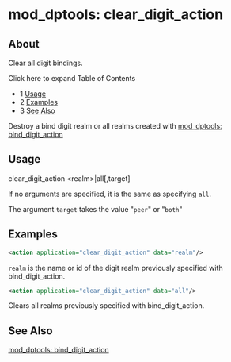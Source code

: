
# mod_dptools: clear_digit_action 

 

## About

Clear all digit bindings.

Click here to expand Table of Contents

* 1 [Usage](#-freeswitch--mod_dptools-clear_digit_action-)
* 2 [Examples](#-freeswitch--mod_dptools-clear_digit_action-)
* 3 [See Also](#-freeswitch--mod_dptools-clear_digit_action-)

Destroy a bind digit realm or all realms created with [mod\_dptools: bind\_digit\_action](./6586414.mdx#0-about)

## Usage

clear_digit_action &lt;realm>|all[,target]

If no arguments are specified, it is the same as specifying `all`.

The argument `target` takes the value "`peer`" or "`both`"

## Examples

```xml
<action application="clear_digit_action" data="realm"/>
```

`realm` is the name or id of the digit realm previously specified with bind\_digit\_action.

```xml
<action application="clear_digit_action" data="all"/>
```

Clears all realms previously specified with bind\_digit\_action.

## See Also

[mod\_dptools: bind\_digit\_action](./6586414.mdx#0-about)


